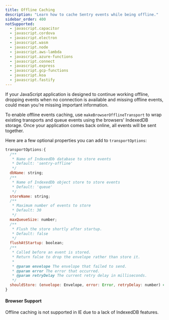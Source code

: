 ```yaml
---
title: Offline Caching
description: "Learn how to cache Sentry events while being offline."
sidebar_order: 400
notSupported:
  - javascript.capacitor
  - javascript.cordova
  - javascript.electron
  - javascript.wasm
  - javascript.node
  - javascript.aws-lambda
  - javascript.azure-functions
  - javascript.connect
  - javascript.express
  - javascript.gcp-functions
  - javascript.koa
  - javascript.fastify
---
```


If your JavaScript application is designed to continue working offline,
dropping events when no connection is available and missing
offline events, could mean you're missing important information.

To enable offline events caching, use `makeBrowserOfflineTransport` to wrap existing transports and queue events
using the browsers' IndexedDB storage. Once your application comes back online, all events will be sent together.

<PlatformContent includePath="configuration/offline" />

Here are a few optional properties you can add to `transportOptions`:

```javascript
transportOptions:{
  /**
   * Name of IndexedDb database to store events
   * Default: 'sentry-offline'
   */
  dbName: string;
  /**
   * Name of IndexedDb object store to store events
   * Default: 'queue'
   */
  storeName: string;
  /**
   * Maximum number of events to store
   * Default: 30
   */
  maxQueueSize: number;
  /**
   * Flush the store shortly after startup.
   * Default: false
   */
  flushAtStartup: boolean;
  /**
   * Called before an event is stored.
   * Return false to drop the envelope rather than store it.
   *
   * @param envelope The envelope that failed to send.
   * @param error The error that occurred.
   * @param retryDelay The current retry delay in milliseconds.
   */
  shouldStore: (envelope: Envelope, error: Error, retryDelay: number) => boolean | Promise<boolean>;
}
```

#### Browser Support

Offline caching is not supported in IE due to a lack of IndexedDB features.

